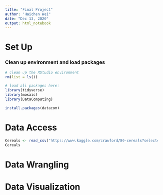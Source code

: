 ```yaml
---
title: "Final Project"
author: "Haichen Wei"
date: "Dec 13, 2020"
output: html_notebook
---
```


# Set Up

### Clean up environment and load packages
```r
# clean up the RStudio environment 
rm(list = ls())

# load all packages here: 
library(tidyverse)
library(mosaic)
library(DataComputing)
```
```r
install.packages(datacom)
```
# Data Access

```r
Cereals <- read_csv("https://www.kaggle.com/crawford/80-cereals?select=cereal.csv")
Cereals
```
# Data Wrangling
# Data Visualization
